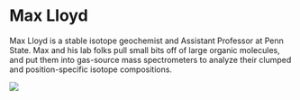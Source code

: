 
# Max Lloyd

Max Lloyd is a stable isotope geochemist and Assistant Professor at Penn State. Max and his lab folks pull small bits off of large organic molecules, and put them into gas-source mass spectrometers to analyze their clumped and position-specific isotope compositions.

![](figs/profile/name.jpg)

